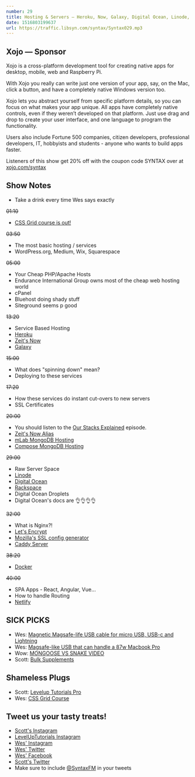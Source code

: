 ```yaml
---
number: 29
title: Hosting & Servers — Heroku, Now, Galaxy, Digital Ocean, Linode, Docker, Netlify and more!
date: 1516803199637
url: https://traffic.libsyn.com/syntax/Syntax029.mp3
---
```


## Xojo — Sponsor

Xojo is a cross-platform development tool for creating native apps for desktop, mobile, web and Raspberry Pi.

With Xojo you really can write just one version of your app, say, on the Mac, click a button, and have a completely native Windows version too.

Xojo lets you abstract yourself from specific platform details, so you can focus on what makes your app unique. All apps have completely native controls, even if they weren’t developed on that platform. Just use drag and drop to create your user interface, and one language to program the functionality.

Users also include Fortune 500 companies, citizen developers, professional developers, IT, hobbyists and students - anyone who wants to build apps faster.

Listeners of this show get 20% off with the coupon code SYNTAX over at [xojo.com/syntax](http://xojo.com/syntax)

## Show Notes

* Take a drink every time Wes says exactly

~~01:10~~

* [CSS Grid course is out!](https://CSSGrid.io)

~~03:50~~

* The most basic hosting / services
* WordPress.org, Medium, Wix, Squarespace

~~05:00~~

* Your Cheap PHP/Apache Hosts
* Endurance International Group owns most of the cheap web hosting world
* cPanel
* Bluehost doing shady stuff
* Siteground seems p good

~~13:20~~

* Service Based Hosting
* [Heroku](http://heroku.com/)
* [Zeit's Now](https://zeit.co/now)
* [Galaxy](https://www.meteor.com/hosting)

~~15:00~~

* What does "spinning down" mean?
* Deploying to these services

~~17:20~~

* How these services do instant cut-overs to new servers
* SSL Certificates

~~20:00~~

* You should listen to the [Our Stacks Explained](https://syntax.fm/show/014/our-stacks-explained) episode.
* [Zeit's Now Alias](https://zeit.co/blog/now-alias)
* [mLab MongoDB Hosting](https://mlab.com/)
* [Compose MongoDB Hosting](https://www.compose.com/)

~~29:00~~

* Raw Server Space
* [Linode](https://www.linode.com/)
* [Digital Ocean](https://m.do.co/c/0c736d39efbc)
* [Rackspace](https://www.rackspace.com/)
* Digital Ocean Droplets
* Digital Ocean's docs are 👌👌👌👌

~~32:00~~

* What is Nginx?!
* [Let's Encrypt](https://letsencrypt.org/)
* [Mozilla's SSL config generator](https://mozilla.github.io/server-side-tls/ssl-config-generator/)
* [Caddy Server](https://caddyserver.com/)

~~38:20~~

* [Docker](https://www.docker.com/)

~~40:00~~

* SPA Apps - React, Angular, Vue...
* How to handle Routing
* [Netlify](https://netlify.com)

## SICK PICKS

* Wes: [Magnetic Magsafe-life USB cable for micro USB, USB-c and Lightning](http://amzn.to/2Dqe3KY)
* Wes: [Magsafe-like USB that can handle a 87w Macbook Pro](http://amzn.to/2DwPz3s)
* Wow: [MONGOOSE VS SNAKE VIDEO](https://www.youtube.com/watch?v=OyuIAUlL5IU)
* Scott: [Bulk Supplements](http://amzn.to/2DzGGq9)

## Shameless Plugs

* Scott: [Levelup Tutorials Pro](http://leveluptutorials.com/pro)
* Wes: [CSS Grid Course](https://CSSGrid.io)

## Tweet us your tasty treats!

* [Scott's Instagram](https://www.instagram.com/stolinski/)
* [LevelUpTutorials Instagram](https://www.instagram.com/LevelUpTutorials/)
* [Wes' Instagram](https://www.instagram.com/wesbos/)
* [Wes' Twitter](https://twitter.com/wesbos)
* [Wes' Facebook](https://www.facebook.com/wesbos.developer)
* [Scott's Twitter](https://twitter.com/stolinski)
* Make sure to include [@SyntaxFM](https://twitter.com/SyntaxFM) in your tweets

